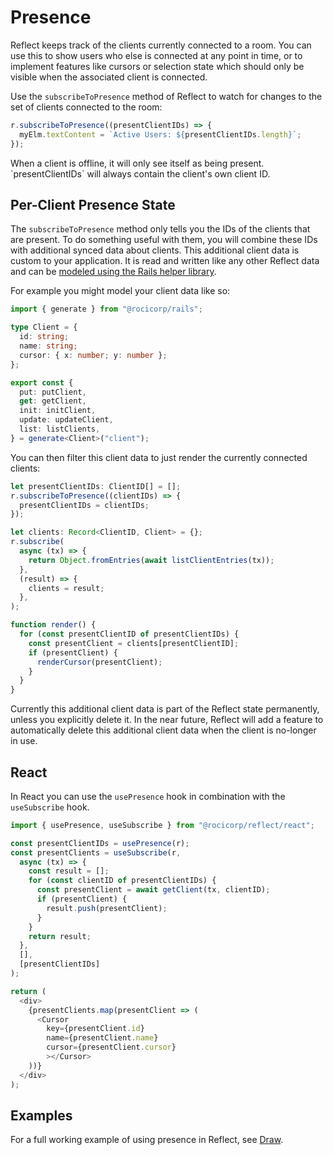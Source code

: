 
# Presence

Reflect keeps track of the clients currently connected to a room. You can use
this to show users who else is connected at any point in time, or to implement
features like cursors or selection state which should only be visible when the
associated client is connected.

Use the `subscribeToPresence` method of Reflect to watch for changes to the set of clients connected to the room:

```ts
r.subscribeToPresence((presentClientIDs) => {
  myElm.textContent = `Active Users: ${presentClientIDs.length}`;
});
```

<Callout type="info">
  When a client is offline, it will only see itself as being present.
  `presentClientIDs` will always contain the client's own client ID.
</Callout>

## Per-Client Presence State

The `subscribeToPresence` method only tells you the IDs of the clients that are present.
To do something useful with them, you will combine these IDs with additional synced data about clients.
This additional client data is custom to your application. It is read and written
like any other Reflect data and can be [modeled using the Rails helper library](./data-modeling).

For example you might model your client data like so:

```ts
import { generate } from "@rocicorp/rails";

type Client = {
  id: string;
  name: string;
  cursor: { x: number; y: number };
};

export const {
  put: putClient,
  get: getClient,
  init: initClient,
  update: updateClient,
  list: listClients,
} = generate<Client>("client");
```

You can then filter this client data to just render the currently connected clients:

```ts
let presentClientIDs: ClientID[] = [];
r.subscribeToPresence((clientIDs) => {
  presentClientIDs = clientIDs;
});

let clients: Record<ClientID, Client> = {};
r.subscribe(
  async (tx) => {
    return Object.fromEntries(await listClientEntries(tx));
  },
  (result) => {
    clients = result;
  },
);

function render() {
  for (const presentClientID of presentClientIDs) {
    const presentClient = clients[presentClientID];
    if (presentClient) {
      renderCursor(presentClient);
    }
  }
}
```

<Callout type="info">
  Currently this additional client data is part of the Reflect state
  permanently, unless you explicitly delete it. In the near future, Reflect will
  add a feature to automatically delete this additional client data when the
  client is no-longer in use.
</Callout>

## React

In React you can use the `usePresence` hook in combination with the `useSubscribe` hook.

```ts
import { usePresence, useSubscribe } from "@rocicorp/reflect/react";

const presentClientIDs = usePresence(r);
const presentClients = useSubscribe(r,
  async (tx) => {
    const result = [];
    for (const clientID of presentClientIDs) {
      const presentClient = await getClient(tx, clientID);
      if (presentClient) {
        result.push(presentClient);
      }
    }
    return result;
  },
  [],
  [presentClientIDs]
);

return (
  <div>
    {presentClients.map(presentClient => (
      <Cursor
        key={presentClient.id}
        name={presentClient.name}
        cursor={presentClient.cursor}
        ></Cursor>
    ))}
  </div>
);
```

## Examples

For a full working example of using presence in Reflect, see [Draw](/examples#draw).
